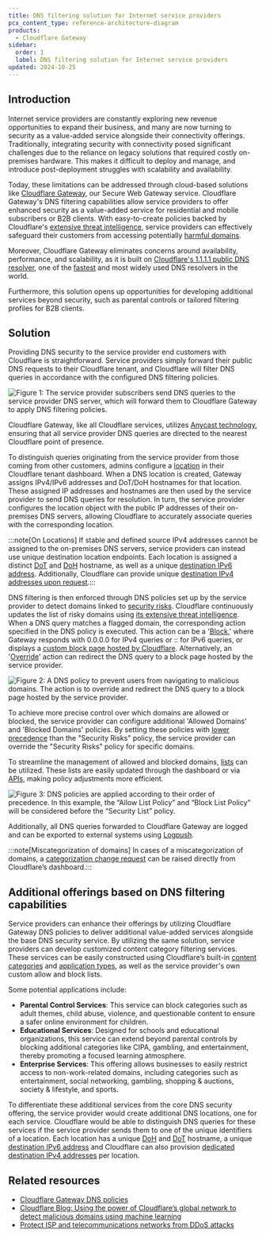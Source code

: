 ```yaml
---
title: DNS filtering solution for Internet service providers
pcx_content_type: reference-architecture-diagram
products:
  - Cloudflare Gateway
sidebar:
  order: 1
  label: DNS filtering solution for Internet service providers
updated: 2024-10-25
---
```


## Introduction

Internet service providers are constantly exploring new revenue opportunities to expand their business, and many are now turning to security as a value-added service alongside their connectivity offerings. Traditionally, integrating security with connectivity posed significant challenges due to the reliance on legacy solutions that required costly on-premises hardware. This makes it difficult to deploy and manage, and introduce post-deployment struggles with scalability and availability.

Today, these limitations can be addressed through cloud-based solutions like [Cloudflare Gateway](https://developers.cloudflare.com/cloudflare-one/policies/gateway/), our Secure Web Gateway service. Cloudflare Gateway's DNS filtering capabilities allow service providers to offer enhanced security as a value-added service for residential and mobile subscribers or B2B clients. With easy-to-create policies backed by Cloudflare's [extensive threat intelligence](https://www.cloudflare.com/en-gb/security/), service providers can effectively safeguard their customers from accessing potentially [harmful domains](https://developers.cloudflare.com/cloudflare-one/policies/gateway/domain-categories/#security-categories).

Moreover, Cloudflare Gateway eliminates concerns around availability, performance, and scalability, as it is built on [Cloudflare's 1.1.1.1 public DNS resolver](https://developers.cloudflare.com/1.1.1.1/), one of the [fastest](https://www.dnsperf.com/#!dns-providers) and most widely used DNS resolvers in the world.

Furthermore, this solution opens up opportunities for developing additional services beyond security, such as parental controls or tailored filtering profiles for B2B clients.

## Solution

Providing DNS security to the service provider end customers with Cloudflare is straightforward. Service providers simply forward their public DNS requests to their Cloudflare tenant, and Cloudflare will filter DNS queries in accordance with the configured DNS filtering policies.

![Figure 1: The service provider subscribers send DNS queries to the service provider DNS server, which will forward them to Cloudflare Gateway to apply DNS filtering policies.](~/assets/images/reference-architecture/gateway-dns-for-isp/gateway-dns-for-isp-image-01.svg)

Cloudflare Gateway, like all Cloudflare services, utilizes [Anycast technology](https://www.cloudflare.com/learning/cdn/glossary/anycast-network/), ensuring that all service provider DNS queries are directed to the nearest Cloudflare point of presence.

To distinguish queries originating from the service provider from those coming from other customers, admins configure a [location](https://developers.cloudflare.com/cloudflare-one/connections/connect-devices/agentless/dns/locations/) in their Cloudflare tenant dashboard. When a DNS location is created, Gateway assigns IPv4/IPv6 addresses and DoT/DoH hostnames for that location. These assigned IP addresses and hostnames are then used by the service provider to send DNS queries for resolution. In turn, the service provider configures the location object with the public IP addresses of their on-premises DNS servers, allowing Cloudflare to accurately associate queries with the corresponding location.

:::note[On Locations] If stable and defined source IPv4 addresses cannot be assigned to the on-premises DNS servers, service providers can instead use unique destination location endpoints. Each location is assigned a distinct [DoT](https://developers.cloudflare.com/cloudflare-one/connections/connect-devices/agentless/dns/locations/dns-resolver-ips/#dns-over-tls) and [DoH](https://developers.cloudflare.com/cloudflare-one/connections/connect-devices/agentless/dns/locations/dns-resolver-ips/#dns-over-https) hostname, as well as a unique [destination IPv6 address](https://developers.cloudflare.com/cloudflare-one/connections/connect-devices/agentless/dns/locations/dns-resolver-ips/#ipv6-address). Additionally, Cloudflare can provide unique [destination IPv4 addresses upon request](https://developers.cloudflare.com/cloudflare-one/connections/connect-devices/agentless/dns/locations/dns-resolver-ips/#dns-resolver-ip).:::

DNS filtering is then enforced through DNS policies set up by the service provider to detect domains linked to [security risks](https://developers.cloudflare.com/cloudflare-one/policies/gateway/domain-categories/#security-categories). Cloudflare continuously updates the list of risky domains using [its extensive threat intelligence](https://www.cloudflare.com/en-gb/security/). When a DNS query matches a flagged domain, the corresponding action specified in the DNS policy is executed. This action can be a '[Block](https://developers.cloudflare.com/cloudflare-one/policies/gateway/dns-policies/#block),' where Gateway responds with 0.0.0.0 for IPv4 queries or :: for IPv6 queries, or displays a [custom block page hosted by Cloudflare](https://developers.cloudflare.com/cloudflare-one/policies/gateway/block-page/). Alternatively, an '[Override](https://developers.cloudflare.com/cloudflare-one/policies/gateway/dns-policies/#override)' action can redirect the DNS query to a block page hosted by the service provider.

![Figure 2: A DNS policy to prevent users from navigating to malicious domains. The action is to override and redirect the DNS query to a block page hosted by the service provider.](~/assets/images/reference-architecture/gateway-dns-for-isp/gateway-dns-for-isp-image-02.svg)

To achieve more precise control over which domains are allowed or blocked, the service provider can configure additional 'Allowed Domains' and 'Blocked Domains' policies. By setting these policies with [lower precedence](https://developers.cloudflare.com/cloudflare-one/policies/gateway/order-of-enforcement/#order-of-precedence) than the "Security Risks" policy, the service provider can override the "Security Risks" policy for specific domains.

To streamline the management of allowed and blocked domains, [lists](https://developers.cloudflare.com/cloudflare-one/policies/gateway/lists/) can be utilized. These lists are easily updated through the dashboard or via [APIs](https://developers.cloudflare.com/api/operations/zero-trust-lists-update-zero-trust-list), making policy adjustments more efficient.

![Figure 3: DNS policies are applied according to their order of precedence. In this example, the “Allow List Policy” and “Block List Policy” will be considered before the “Security List” policy.](~/assets/images/reference-architecture/gateway-dns-for-isp/gateway-dns-for-isp-image-03.svg)

Additionally, all DNS queries forwarded to Cloudflare Gateway are logged and can be exported to external systems using [Logpush](https://developers.cloudflare.com/cloudflare-one/insights/logs/logpush/).

:::note[Miscategorization of domains] In cases of a miscategorization of domains, a [categorization change request](https://developers.cloudflare.com/security-center/investigate/change-categorization/#change-categorization-via-the-cloudflare-dashboard) can be raised directly from Cloudflare’s dashboard.:::

## Additional offerings based on DNS filtering capabilities

Service providers can enhance their offerings by utilizing Cloudflare Gateway DNS policies to deliver additional value-added services alongside the base DNS security service. By utilizing the same solution, service providers can develop customized content category filtering services. These services can be easily constructed using Cloudflare’s built-in [content categories](https://developers.cloudflare.com/cloudflare-one/policies/gateway/domain-categories/#content-categories) and [application types](https://developers.cloudflare.com/cloudflare-one/policies/gateway/application-app-types/), as well as the service provider's own custom allow and block lists.

Some potential applications include:
- **Parental Control Services**: This service can block categories such as adult themes, child abuse, violence, and questionable content to ensure a safer online environment for children. 
- **Educational Services**: Designed for schools and educational organizations, this service can extend beyond parental controls by blocking additional categories like CIPA, gambling, and entertainment, thereby promoting a focused learning atmosphere.
- **Enterprise Services**: This offering allows businesses to easily restrict access to non-work-related domains, including categories such as entertainment, social networking, gambling, shopping & auctions, society & lifestyle, and sports.

To differentiate these additional services from the core DNS security offering, the service provider would create additional DNS locations, one for each service. Cloudflare would be able to distinguish DNS queries for these services if the service provider sends them to one of the unique identifiers of a location. Each location has a unique [DoH](https://developers.cloudflare.com/cloudflare-one/connections/connect-devices/agentless/dns/locations/dns-resolver-ips/#dns-over-https) and [DoT](https://developers.cloudflare.com/cloudflare-one/connections/connect-devices/agentless/dns/locations/dns-resolver-ips/#dns-over-tls) hostname, a unique [destination IPv6 address](https://developers.cloudflare.com/cloudflare-one/connections/connect-devices/agentless/dns/locations/dns-resolver-ips/#ipv6-address) and Cloudflare can also provision [dedicated destination IPv4 addresses](https://developers.cloudflare.com/cloudflare-one/connections/connect-devices/agentless/dns/locations/dns-resolver-ips/#dns-resolver-ip) per location.

## Related resources

- [Cloudflare Gateway DNS policies](https://developers.cloudflare.com/cloudflare-one/policies/gateway/dns-policies/)
- [Cloudflare Blog: Using the power of Cloudflare’s global network to detect malicious domains using machine learning](https://blog.cloudflare.com/threat-detection-machine-learning-models/)
- [Protect ISP and telecommunications networks from DDoS attacks](https://developers.cloudflare.com/reference-architecture/diagrams/network/protecting-sp-networks-from-ddos/)
